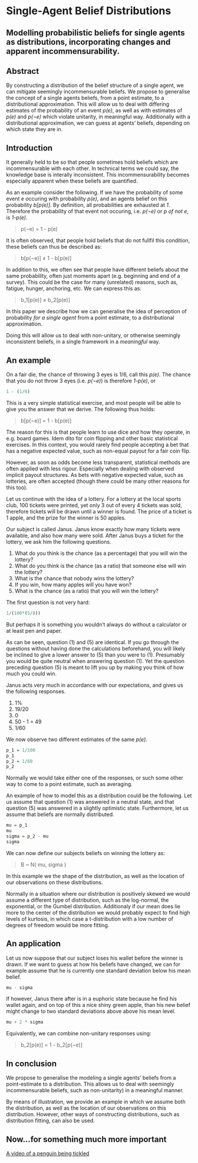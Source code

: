 Single-Agent Belief Distributions
========================================================
Modelling probabilistic beliefs for single agents as distributions, incorporating changes and apparent incommensurability.
--------------------------------------------------------


Abstract
--------------------------------------------------------
By constructing a distribution of the belief structure of a single agent, we can mitigate seemingly incommensurable beliefs. We propose to generalise the concept of a single agents beliefs, from a point estimate, to a distributional approximation. This will allow us to deal with differing estimates of the probability of an event *p(e)*, as well as with estimates of *p(e)* and *p(¬e)* which violate unitarity, in meaningful way. Additionally with a distributional approximation, we can guess at agents' beliefs, depending on which state they are in.


Introduction
--------------------------------------------------------
It generally held to be so that people sometimes hold beliefs which are incommensurable with each other. In technical terms we could say, the knowledge base is interally inconsistent. This incommensurability becomes especially apparent when these beliefs are quantified. 

As an example consider the following. If we have the probability of some event *e* occuring with probability *p(e)*, and an agents belief on this probability *b[p(e)]*. By definition, all probabilities are exhausted at *1*. Therefore the probability of that event not occuring, i.e. *p(¬e)* or *p of not e*, is *1-p(e)*.

> p(¬e) = 1 - p(e)

It is often observed, that people hold beliefs that do not fullfil this condition, these beliefs can thus be described as:

> b[p(¬e)] ≠ 1 - b[p(e)]

In addition to this, we often see that people have different beliefs about the same probability, often just moments apart (e.g. beginning and end of a survey). This could be the case for many (unrelated) reasons, such as, fatigue, hunger, anchoring, etc. We can express this as:

> b_1[p(e)] ≠ b_2[p(e)] 

In this paper we describe how we can generalise the idea of perception of probability *for a single agent* from a point estimate, to a distributional approximation.

Doing this will allow us to deal with non-unitary, or otherwise seemingly inconsistent beliefs, in a single framework in a *meaningful* way.


An example
--------------------------------------------------------
On a fair die, the chance of throwing 3 eyes is 1/6, call this *p(e)*. The chance that you do not throw 3 eyes (i.e. *p(¬e)*) is therefore *1-p(e)*, or

```r
1 - (1/6)
```

This is a very simple statistical exercise, and most people will be able to give you the answer that we derive. The following thus holds:

> b[p(¬e)] = 1 - b[p(e)]

The reason for this is that people learn to use dice and how they operate, in e.g. board games. Idem dito for coin flipping and other basic statistical exercises. In this context, you would rarely find people accepting a bet that has a negative expected value, such as non-equal payout for a fair coin flip.

However, as soon as odds become less transparent, statistical methods are often applied with less rigour. Especially when dealing with observed implicit payout structures. As bets with negative expected value, such as lotteries, are often accepted (though there could be many other reasons for this too). 

Let us continue with the idea of a lottery. For a lottery at the local sports club, 100 tickets were printed, yet only 3 out of every 4 tickets was sold, therefore tickets will be drawn until a winner is found. The price of a ticket is 1 apple, and the prize for the winner is 50 apples.

Our subject is called Janus. Janus know exactly how many tickets were available, and also how many were sold. After Janus buys a ticket for the lottery, we ask him the following questions.

  1. What do you think is the chance (as a percentage) that you will win the lottery?
  2. What do you think is the chance (as a ratio) that someone else will win the lottery?
  3. What is the chance that nobody wins the lottery?
  4. If you win, how many apples will you have won?
  5. What is the chance (as a ratio) that you will win the lottery?

The first question is not very hard:

```r
1/(100*(5/8))
```

But perhaps it is something you wouldn't always do without a calculator or at least pen and paper. 

As can be seen, question (1) and (5) are identical. If you go through the questions without having done the calculations beforehand, you will likely be inclined to give a lower answer to (5) than you were to (1). Presumably you would be quite neutral when answering question (1). Yet the question preceding question (5) is meant to lift you up by making you think of how much you could win.

Janus acts very much in accordance with our expectations, and gives us the following responses.

  1. 1%
  2. 19/20
  3. 0
  4. 50 - 1 = 49
  5. 1/60

We now observe two different estimates of the same *p(e)*.

```r
p_1 = 1/100
p_1
p_2 = 1/60
p_2
```

Normally we would take either one of the responses, or such some other way to come to a point estimate, such as averaging. 

An example of how to model this as a distribution could be the following. Let us assume that question (1) was answered in a neutral state, and that question (5) was answered in a slightly optimistic state. Furthermore, let us assume that beliefs are normally distributed.

```r
mu = p_1
mu
sigma = p_2 - mu
sigma
```

We can now define our subjects beliefs on winning the lottery as:

> B ~ N( mu, sigma )

In this example we the shape of the distribution, as well as the location of our observations on these distributions.

Normally in a situation where our distribution is positively skewed we would assume a different type of distribution, such as the log-normal, the exponential, or the Gumbel distribution. Additionaly if our mean does lie more to the center of the distribution we would probably expect to find high levels of kurtosis, in which case a t-distribution with a low number of degrees of freedom would be more fitting.


An application
--------------------------------------------------------
Let us now suppose that our subject loses his wallet before the winner is drawn. If we want to guess at how his beliefs have changed, we can for example assume that he is currently one standard deviation below his mean belief.

```r
mu - sigma
```

If however, Janus there after is in a euphoric state because he find his wallet again, and on top of this a nice shiny green apple, than his new belief might change to two standard deviations above above his mean level.

```r
mu + 2 * sigma
```

Equivalently, we can combine non-unitary responses using:

> b_2[p(e)] = 1 - b_2[p(¬e)]


In conclusion
--------------------------------------------------------
We propose to generalise the modeling a single agents' beliefs from a point-estimate to a distribution. This allows us to deal with seemingly incommensurable beliefs, such as non-unitarity) in a meaningful manner.

By means of illustration, we provide an example in which we assume both the distribution, as well as the location of our observations on this distribution. However, other ways of constructing distributions, such as distribution fitting, can also be used.


Now...for something much more important
--------------------------------------------------------
[A video of a penguin being tickled](http://www.youtube.com/watch?v=FVwtTrlPSSk)